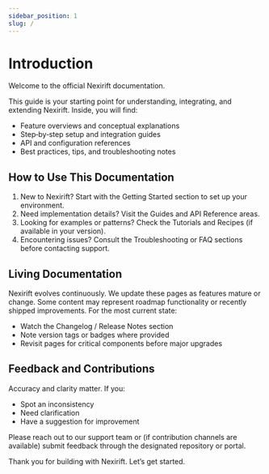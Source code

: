 ```yaml
---
sidebar_position: 1
slug: /
---
```


# Introduction

Welcome to the official Nexirift documentation.

This guide is your starting point for understanding, integrating, and extending Nexirift. Inside, you will find:
- Feature overviews and conceptual explanations
- Step‑by‑step setup and integration guides
- API and configuration references
- Best practices, tips, and troubleshooting notes

## How to Use This Documentation
1. New to Nexirift? Start with the Getting Started section to set up your environment.
2. Need implementation details? Visit the Guides and API Reference areas.
3. Looking for examples or patterns? Check the Tutorials and Recipes (if available in your version).
4. Encountering issues? Consult the Troubleshooting or FAQ sections before contacting support.

## Living Documentation
Nexirift evolves continuously. We update these pages as features mature or change. Some content may represent roadmap functionality or recently shipped improvements. For the most current state:
- Watch the Changelog / Release Notes section
- Note version tags or badges where provided
- Revisit pages for critical components before major upgrades

## Feedback and Contributions
Accuracy and clarity matter. If you:
- Spot an inconsistency
- Need clarification
- Have a suggestion for improvement

Please reach out to our support team or (if contribution channels are available) submit feedback through the designated repository or portal.

Thank you for building with Nexirift. Let’s get started.
